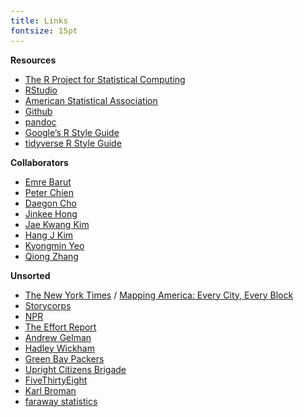 ```yaml
---
title: Links
fontsize: 15pt
---
```


<style type="text/css">

body, td {
   font-size: 15tpx;
}
pre {
  font-size: 15px
}
</style>

__Resources__ 

- [The R Project for Statistical Computing](https://www.r-project.org) 
- [RStudio](https://www.rstudio.com)
- [American Statistical Association](http://www.amstat.org) 
- [Github](https://github.com/ydhwang)
- [pandoc](http://pandoc.org/) 
- [Google's R Style Guide](https://google.github.io/styleguide/Rguide.xml) 
- [tidyverse R Style Guide](http://style.tidyverse.org) 

__Collaborators__ 

- [Emre Barut](http://home.gwu.edu/~barut/)
- [Peter Chien](https://uq.wisc.edu)
- [Daegon Cho](http://dlab.kaist.ac.kr) 
- [Jinkee Hong](https://ncmlys.wixsite.com/ncml)
- [Jae Kwang Kim](http://jkim.public.iastate.edu)
- [Hang J Kim](http://www.artsci.uc.edu/departments/math/fac_staff.html?eid=kim3h4&thecomp=uceprof)
- [Kyongmin Yeo](http://www.dam.brown.edu/people/kyeo/)
- [Qiong Zhang](https://sites.google.com/site/zhangqiongwisc/) 

__Unsorted__ 

- [The New York Times](https://www.nytimes.com) / 
[Mapping America: Every City, Every Block](http://www.nytimes.com/projects/census/2010/explorer.html?ref=nyregion) 
- [Storycorps](https://storycorps.org/) 
- [NPR](http://www.npr.org)
- [The Effort Report](http://effortreport.libsyn.com)
- [Andrew Gelman](http://andrewgelman.com)
- [Hadley Wickham](http://hadley.nz) 
- [Green Bay Packers](http://www.packers.com)
- [Upright Citizens Brigade](https://ucbtheatre.com)
- [FiveThirtyEight](http://fivethirtyeight.com)
- [Karl Broman](http://kbroman.org)
- [faraway statistics](https://farawaystatistics.wordpress.com)
